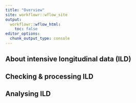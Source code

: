 ```yaml
---
title: "Overview"
site: workflowr::wflow_site
output:
  workflowr::wflow_html:
    toc: false
editor_options:
  chunk_output_type: console
---
```


## About intensive longitudinal data (ILD)

## Checking & processing ILD

## Analysing ILD



